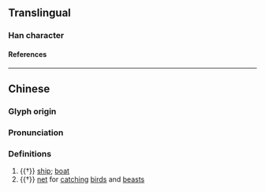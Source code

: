 {{character info/new}}
==Translingual==

===Han character===
{{Han char|rn=75|rad=木|as=21|sn=25|four=47936|canj=DVOI|ids=⿰木蠡}}

====References====
{{Han ref|kx=0564.160|dkj=15970|dj=0953.200|hdz=21326.140|uh=6B1A}}

----

==Chinese==
{{zh-forms|alt=𣜡,𦫈}}

===Glyph origin===
{{Han etym}}
{{Han compound|木|蠡|ls=psc|c1=s|c2=p|t1=tree; wood}}

===Pronunciation===
{{zh-pron
|m=lǐ
|c=lai5
|mc=y
|oc=y
|cat=n
}}

===Definitions===
{{zh-hanzi}}

# {{†}} [[ship]]; [[boat]]
# {{†}} [[net]] for [[catch]]ing [[bird]]s and [[beast]]s
